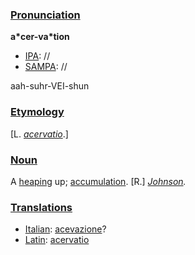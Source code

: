 ===[[Pronunciation]]===

'''a*cer-va*tion'''
*[[IPA]]: //
*[[SAMPA]]: //
aah-suhr-VEI-shun
===[[Etymology]]===

[L. ''[[acervatio]]''.]
===[[Noun]]===

A [[heaping]] up; [[accumulation]]. [R.] ''[[Johnson]].''
===[[Translations]]===

*[[Italian]]: [[acevazione]]?
*[[Latin]]: [[acervatio]]